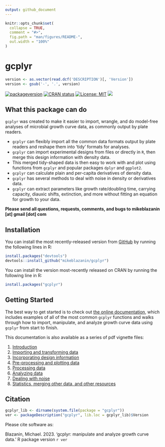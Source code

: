 ```yaml
---
output: github_document
---
```


<!-- README.md is generated from README.Rmd. Please edit that file -->

<!--
You'll still need to render `README.Rmd` regularly, to keep `README.md` up-to-date. `devtools::build_readme()` is handy for this. You could also use GitHub Actions to re-render `README.Rmd` every time you push. An example workflow can be found here: <https://github.com/r-lib/actions/tree/v1/examples>.

You can also embed plots in R chunks. In that case, don't forget to commit and push the resulting figure files, so they display on GitHub and CRAN.
-->

```r
knitr::opts_chunk$set(
  collapse = TRUE,
  comment = "#>",
  fig.path = "man/figures/README-",
  out.width = "100%"
)
```

# gcplyr

```r
version <- as.vector(read.dcf('DESCRIPTION')[, 'Version'])
version <- gsub('-', '.', version)
```
<!-- badges: start -->
[![packageversion](https://img.shields.io/badge/Github-`r version`-blue.svg?style=flat&logo=github)](https://github.com/mikeblazanin/gcplyr/commits/master)
[![CRAN status](https://www.r-pkg.org/badges/version/gcplyr)](https://CRAN.R-project.org/package=gcplyr)
[![License: MIT](https://img.shields.io/badge/license-MIT-red.svg)](https://cran.r-project.org/web/licenses/MIT)
[![](http://cranlogs.r-pkg.org/badges/grand-total/gcplyr?color=yellow)](https://cran.r-project.org/package=gcplyr)
<!-- badges: end -->

## What this package can do

`gcplyr` was created to make it easier to import, wrangle, and do model-free analyses of microbial growth curve data, as commonly output by plate readers. 

* `gcplyr` can flexibly import all the common data formats output by plate readers and reshape them into 'tidy' formats for analyses.
* `gcplyr` can import experimental designs from files or directly in `R`, then merge this design information with density data.
* This merged tidy-shaped data is then easy to work with and plot using functions from `gcplyr` and popular packages `dplyr` and `ggplot2`.
* `gcplyr` can calculate plain and per-capita derivatives of density data.
* `gcplyr` has several methods to deal with noise in density or derivatives data.
* `gcplyr` can extract parameters like growth rate/doubling time, carrying capacity, diauxic shifts, extinction, and more without fitting an equation for growth to your data.

**Please send all questions, requests, comments, and bugs to mikeblazanin [at] gmail [dot] com**

## Installation

You can install the most recently-released version from [GitHub](https://github.com/mikeblazanin/gcplyr/) by running the following lines in R:

``` r
install.packages("devtools")
devtools::install_github("mikeblazanin/gcplyr")
```

You can install the version most-recently released on CRAN by running the following line in R:

``` r
install.packages("gcplyr")
```

## Getting Started

The best way to get started is to check out [the online documentation](https://mikeblazanin.github.io/gcplyr/), which includes examples of all of the most common `gcplyr` functions and walks through how to import, manipulate, and analyze growth curve data using `gcplyr` from start to finish.

This documentation is also available as a series of pdf vignette files:

1. [Introduction](https://github.com/mikeblazanin/gcplyr/blob/master/vignettes/gcplyr.pdf)
2. [Importing and transforming data](https://github.com/mikeblazanin/gcplyr/blob/master/vignettes/import_transform.pdf)
3. [Incorporating design information](https://github.com/mikeblazanin/gcplyr/blob/master/vignettes/incorporate_designs.pdf)
4. [Pre-processing and plotting data](https://github.com/mikeblazanin/gcplyr/blob/master/vignettes/preprocess_plot.pdf)
5. [Processing data](https://github.com/mikeblazanin/gcplyr/blob/master/vignettes/process.pdf)
6. [Analyzing data](https://github.com/mikeblazanin/gcplyr/blob/master/vignettes/analyze.pdf)
7. [Dealing with noise](https://github.com/mikeblazanin/gcplyr/blob/master/vignettes/noise.pdf)
8. [Statistics, merging other data, and other resources](https://github.com/mikeblazanin/gcplyr/blob/master/vignettes/conclusion.pdf)

## Citation

```r
gcplyr_lib <- dirname(system.file(package = "gcplyr"))
ver <- packageDescription("gcplyr", lib.loc = gcplyr_lib)$Version
```

Please cite software as:

 Blazanin, Michael. 2023. 'gcplyr: manipulate and analyze growth curve data.' R package version `r ver`
